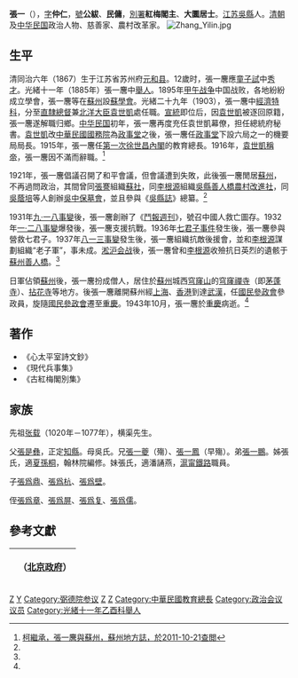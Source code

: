 {{Infobox Officeholder
|姓名=張一麐
|圖像=File:張一麐.jpg
|圖像大小=200px
|圖像說明=  
| 字       = 
| 號       = 
| 別名     = 
| 出生名   = 
| 出生日期 = 1867年11月23日
| 出生地點 = {{QING-1862}}[[江蘇省_(清)|江蘇省]][[蘇州府|蘇州府]][[元和縣|元和縣]]
| 逝世日期 = {{dda|1943|10|24|1867|11|23}}
| 逝世地點 = {{CHN-1928}}[[重慶市_(中華民國)|重慶市]]
| 死因     = 
| 墓地     = 
| 墓地座標 = 
| 籍貫     = 
| 政黨     = 
| 其他政黨 = 
| parents    = 
| 伴侶     = 
| relatives  =  
| children  =  
| 母校     = 
| 著作     = 
| 簽名     = 
| 腳註     = 
| past     = 
}}
'''張一{{ruby|麐|-{zh-cn:lín;zh-tw:ㄌㄧㄣˊ}-}}'''（{{bd|1867年|11月23日|1943年|10月24日|catIdx=Z張}}），[[表字|字]]'''仲仁'''，[[號|號]]'''公紱'''、'''民傭'''，[[別署|別署]]'''紅梅閣主'''、'''大圜居士'''。[[江苏|江苏]][[吳縣|吳縣]]人。[[清朝|清朝]]及[[中华民国|中华民国]]政治人物、慈善家、農村改革家。
[[File:Zhang_Yilin.jpg|thumb]]

==生平==
清同治六年（1867）生于江苏省苏州府[[元和县|元和县]]。12歲时，張一麐應[[童子試|童子試]]中[[秀才|秀才]]。光緒十一年（1885年）張一麐中[[舉人|舉人]]。1895年[[甲午战争|甲午战争]]中国战败，各地紛紛成立學會，張一麐等在[[蘇州|蘇州]]設[[蘇學會|蘇學會]]。光緒二十九年（1903），張一麐中[[經濟特科|經濟特科]]，分至[[直隸總督|直隸總督]]兼[[北洋大臣|北洋大臣]][[袁世凱|袁世凱]]處任職。[[宣統|宣統]]即位后，因[[袁世凱|袁世凱]]被逐回原籍，張一麐遂解職归鄉。[[中华民国|中华民国]]初年，張一麐再度充任袁世凱幕僚，担任總統府秘書。[[袁世凱|袁世凱]]改[[中華民國國務院|中華民國國務院]]為[[政事堂|政事堂]]之後，張一麐任[[政事堂|政事堂]]下設六局之一的機要局局長。1915年，張一麐任[[第一次徐世昌內閣|第一次徐世昌內閣]]的教育總長。1916年，[[袁世凱稱帝|袁世凱稱帝]]，張一麐因不滿而辭職。<ref name=kjc>[http://www.dfzb.suzhou.gov.cn/xhdt/293336.htm 柯繼承，張一麐與蘇州，蘇州地方誌，於2011-10-21查閲]{{dead link|date=2018年2月 |bot=InternetArchiveBot |fix-attempted=yes }}</ref>

1921年，張一麐倡議召開了和平會議，但會議遭到失敗，此後張一麐閒居[[蘇州|蘇州]]，不再過問政治，其間曾同[[張謇|張謇]]組織[[蘇社|蘇社]]，同[[李根源|李根源]]組織[[吳縣善人橋農村改進社|吳縣善人橋農村改進社]]，同[[吳蔭培|吳蔭培]]等人創辦[[吳中保墓會|吳中保墓會]]，並且參與《[[吳縣誌|吳縣誌]]》總纂。<ref name=kjc/>

1931年[[九·一八事變|九·一八事變]]後，張一麐創辦了《[[鬥報週刊|鬥報週刊]]》，號召中國人救亡圖存。1932年[[一·二八事變|一·二八事變]]爆發後，張一麐支援抗戰。1936年[[七君子事件|七君子事件]]發生後，張一麐參與營救七君子。1937年[[八一三事變|八一三事變]]發生後，張一麐組織抗敵後援會，並和[[李根源|李根源]]謀劃組織“老子軍”，事未成。[[淞沪会战|淞沪会战]]後，張一麐曾和[[李根源|李根源]]收殮抗日英烈的遺骸于[[蘇州|蘇州]][[善人橋|善人橋]]。<ref name=kjc/>

日軍佔領[[蘇州|蘇州]]後，張一麐扮成僧人，居住於[[蘇州|蘇州]]城西[[穹窿山|穹窿山]]的[[穹窿禪寺|穹窿禪寺]]（即[[茅蓬寺|茅蓬寺]]）、[[拈花寺_(蘇州)|拈花寺]]等地方。後張一麐離開蘇州經[[上海|上海]]、[[香港|香港]]到達[[武漢|武漢]]，任[[國民參政會|國民參政會]]參政員，旋隨[[國民參政會|國民參政會]]遷至[[重慶|重慶]]。1943年10月，張一麐於[[重慶|重慶]]病逝。<ref name=kjc/>

==著作==
*《心太平室詩文鈔》
*《現代兵事集》
*《古紅梅閣別集》

== 家族 ==
先祖[[張載_(北宋)|张载]]（1020年－1077年），横渠先生。

父[[張是彝|張是彝]]，正定[[知縣|知縣]]。母吳氏。兄[[張一夔|張一夔]]（殤）、[[張一鳳|張一鳳]]（早殤）。弟[[張一鵬|張一鵬]]。姊張氏，適[[夏孫桐|夏孫桐]]，翰林院編修。妹張氏，適潘誦燕，[[滬甯鐵路|滬甯鐵路]]職員。

子[[張爲鼎|張爲鼎]]、[[張爲杭|張爲杭]]、[[張爲壁|張爲壁]]。

侄[[張爲章|張爲章]]、[[張爲屏|張爲屏]]、[[張爲复|張爲复]]、[[張爲儒|張爲儒]]。

== 參考文獻 ==
{{reflist}}

{| class="wikitable" style="margin:0 auto"
|- 
!　{{CHN1912}}（[[中华民国北京政府|北京政府]]）
{{先代次代|教育總長|<small>1915年10月 - 1916年4月</small>|[[湯化龍|湯化龍]]|[[張國淦|張國淦]]}}
{{先代次代|總統府秘書長|<small>1917年8月 - 1918年</small>|[[夏壽康|夏壽康]]|[[吳笈孫|吳笈孫]]}}
|}
{{光緒二十九年癸卯經濟特科}}
{{清朝欽命憲政編查館職官}}
{{中華民國教育部部長}}
{{中華民國第一屆國民參政會參政員}}
{{中華民國第二屆國民參政會參政員}}
{{中華民國第三屆國民參政會參政員}}
{{authority control}}

{{DEFAULTSORT:Zhang張}}
[[Category:蘇州人|Z]]
[[Category:張姓|Y]]
[[Category:弼德院参议|Category:弼德院参议]]
[[Category:北洋政府大總統府秘書長|Z]]
[[Category:中國慈善家|Z]]
[[Category:中華民國教育總長|Category:中華民國教育總長]]
[[Category:政治会议议员|Category:政治会议议员]]
[[Category:光緒十一年乙酉科舉人|Category:光緒十一年乙酉科舉人]]